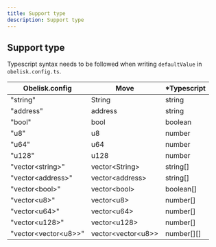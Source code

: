 ```yaml
---
title: Support type
description: Support type
---
```


## Support type

Typescript syntax needs to be followed when writing `defaultValue` in `obelisk.config.ts`.

| Obelisk.config | Move | *Typescript |
| ------- | ------- | ------- |
| "string" | String | string |
| "address" | address | string |
| "bool" | bool | boolean |
| "u8" | u8 | number |
| "u64" | u64 | number |
| "u128" | u128 | number |
| "vector&lt;string&gt;" | vector&lt;String&gt; | string[] |
| "vector&lt;address&gt;" | vector&lt;address&gt; | string[] |
| "vector&lt;bool&gt;" | vector&lt;bool&gt; | boolean[] |
| "vector&lt;u8&gt;" | vector&lt;u8&gt; | number[] |
| "vector&lt;u64&gt;" | vector&lt;u64&gt; | number[] |
| "vector&lt;u128&gt;" | vector&lt;u128&gt; | number[] |
| "vector&lt;vector&lt;u8&gt;&gt;" | vector&lt;vector&lt;u8&gt;&gt; | number[][] |
